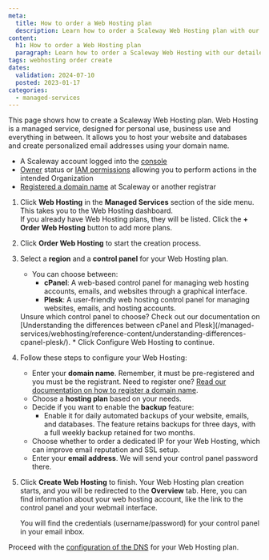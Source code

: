 ```yaml
---
meta:
  title: How to order a Web Hosting plan
  description: Learn how to order a Scaleway Web Hosting plan with our detailed step-by-step guide.
content:
  h1: How to order a Web Hosting plan
  paragraph: Learn how to order a Scaleway Web Hosting with our detailed step-by-step guide.
tags: webhosting order create
dates:
  validation: 2024-07-10
  posted: 2023-01-17
categories:
  - managed-services
---
```


This page shows how to create a Scaleway Web Hosting plan. Web Hosting is a managed service, designed for personal use, business use and everything in between. It allows you to host your website and databases and create personalized email addresses using your domain name.

<Macro id="requirements" />

- A Scaleway account logged into the [console](https://console.scaleway.com/)
- [Owner](/identity-and-access-management/iam/concepts/#owner) status or [IAM permissions](/identity-and-access-management/iam/concepts/#permission) allowing you to perform actions in the intended Organization
- [Registered a domain name](/network/domains-and-dns/how-to/register-internal-domain/) at Scaleway or another registrar

1. Click **Web Hosting** in the **Managed Services** section of the side menu. This takes you to the Web Hosting dashboard.<br />
   If you already have Web Hosting plans, they will be listed. Click the **+ Order Web Hosting** button to add more plans.
2. Click **Order Web Hosting** to start the creation process.
3. Select a **region** and a **control panel** for your Web Hosting plan. 
     * You can choose between:
       * **cPanel**: A web-based control panel for managing web hosting accounts, emails, and websites through a graphical interface.
       * **Plesk**: A user-friendly web hosting control panel for managing websites, emails, and hosting accounts.
      <Message type="tip">
          Unsure which control panel to choose? Check out our documentation on [Understanding the differences between cPanel and Plesk](/managed-services/webhosting/reference-content/understanding-differences-cpanel-plesk/).
      </Message>
    * Click Configure Web Hosting to continue.
4. Follow these steps to configure your Web Hosting:
   - Enter your **domain name**. Remember, it must be pre-registered and you must be the registrant. Need to register one? [Read our documentation on how to register a domain name](/network/domains-and-dns/how-to/register-internal-domain/).
   - Choose a **hosting plan** based on your needs.
   - Decide if you want to enable the **backup** feature:
     - Enable it for daily automated backups of your website, emails, and databases. The feature retains backups for three days, with a full weekly backup retained for two months.
   - Choose whether to order a dedicated IP for your Web Hosting, which can improve email reputation and SSL setup.
   - Enter your **email address**. We will send your control panel password there.
5. Click **Create Web Hosting** to finish. Your Web Hosting plan creation starts, and you will be redirected to the **Overview** tab.
    Here, you can find information about your web hosting account, like the link to the control panel and your webmail interface.

    <Lightbox src="scaleway-webhosting-dashboard.webp" alt="" />

    <Message type="tip">
      You will find the credentials (username/password) for your control panel in your email inbox.
    </Message>

Proceed with the [configuration of the DNS](/managed-services/webhosting/how-to/configure-dns-webhosting/) for your Web Hosting plan.


